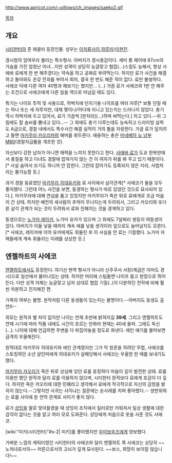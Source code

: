 http://www.apricot.com/~pillows/ch_images/saeko2.gif

[[목차]]

== 개요 ==
[[시티헌터]]의 준 레귤러 등장인물. 성우는 [[이치류사이 하루미]]/[[이현진(성우)|이현진]].

경시청의 암여우라 불리는 특수형사. 아버지가 경시총감이다. 세미 롱 헤어에 87cm의 가슴을 가진 엄청난 미녀...지만 성격이 상당히 능글맞고 협잡(...)스킬도 능해서, 항상 사에바 료에게 한 번 해주겠다는 약속을 하고 공짜로 부려먹는다. 하지만 료가 사건을 해결하고 돌아와도 온갖 잔꾀를 부려서 회피, 결국 한 번도 해준 적이 없다. 료만 불쌍하다. 사에코 덕에 다른 여자 40명과 해보기는 했지만... (...) 가끔 료가 사에코와 1번 안 해주는 조건으로 사에코에게 다른 일을 역으로 떠넘길 때도 있다.

특기는 나이프 투척 및 사용으로, 허벅지에 던지기용 나이프를 여러 자루[* 보통 던질 때는 하나 또는 세 자루지만, 대체 몇이나/어디에 지니고 있는지는 드러나지 않았다. 총기 역시 허벅지에 두고 있어서, 료가 가끔씩 [판치라](…)하며 써먹는다.] 차고 있다.--위 그림에도 칼 솜씨를 뽐내고 있다…-- 그 외에도 총기 다루는데도 능숙하고 드라이빙 실력도 A급으로, 경찰 내에서도 특수사건 해결 실적이 거의 톱을 자랑한다. 가끔 료가 덮치려고 들면 [[마키무라 카오리]]처럼 해머를 휘두른다. 애용하는 총은 [[미네베아 뉴 남부 M60]](경찰지급품을 개조한 것).

자신보다 강한 남자가 아니면 매력을 느끼지 못한다고 한다. [[사에바 료]]가 도쿄 한복판에서 총질을 하고 다녀도 경찰에 잡혀가지 않는 건 이 여자가 뒤를 봐 주고 있기 때문이다.[* 사실 숨어서 쏘기도 하니까 안 잡힌다. 그런데 잡아가도 등록되지 않은 지라, 사법처리는 불가능할 듯.] 

과거 경찰 동료였던 [[마키무라 히데유키]]와 료 사이에서 삼각관계[* 사에코가 둘을 모두 좋아했다. 그런데 어느 사건을 보면, 동경하는 형사가 따로 있었던 것으로 묘사되어 있다.]. 마키무라에 대해 연심을 품고 있었지만 마키무라가 죽은 뒤로 료에게로 조금 마음이 간 상태. 하지만 예전의 세사람의 추억이 무너지는게 두려워서, 그리고 카오리와 또다른 삼각 관계가 되는 것이 두려워서 료와 친해지는 것을 경계하고 있다.

동생으로는 [[노가미 레이카]], 노가미 유카가 있으며 그 외에도 7살짜리 쌍둥이 여동생이 있다. 아버지가 아들 낳을 때까지 계속 애를 낳을 생각이라 앞으로도 늘어날지도 모른다.[* 사에코, 레이카에 이어 유카에게도 휘둘린 후 이 사실을 안 료는 기절했다. 노가미 자매들에게 계속 휘둘리는 미래를 상상한 듯.]

== 엔젤하트의 사에코 ==

[[엔젤하트]]에서도 등장한다. 여기선 현역 형사가 아니라 신주쿠서 서장(계급은 아마도 경시)으로 일선에서 물러나있는 상태. 하지만 머리에 스팀돌면 나이프 들고 현장으로 뛰어든다. 다만 성격 자체는 능글맞고 남자 상대로 협잡 기질(..)이 다분하던 전작에 비해 훨씬 차분하고 진지해진 편. 

가족의 여부는 불명. 원작처럼 다른 동생들이 있는지는 불명이다.--아버지도 동생도 출연X--

외모는 원작과 별 차이 없지만 나이는 연재 초반에 밝혀지길 '''39세'''. 그리고 엔젤하트도 연재 시기에 따라 작품 내에도 시간이 흐르는 만화라 현재는 40세 돌파. 그래도 독신(…). 나이에 대해 언급하면 주변을 다 뒤집어놓을 정도로 화낸다. 애인 얘기를 물어보면 급격히 우울해진다.

원작대로 마키무라 히데유키와 애인 관계였지만 그가 막 청혼을 하려던 무렵, 사에코를 스토킹하던 소년 살인마에게 히데유키가 살해당해서 사에코는 우울한 한 때를 보내기도 했다.

[[마키무라 카오리]]가 죽은 뒤로 상심해 있던 료를 동정하다 마음이 깊이 발전한 상태. 료를 이용만 했던 원작과 달리 료를 이용하지 않으며, 시티헌터 원작보다 료에게 호감이 더 깊다. 하지만 죽은 카오리에 대한 민폐라고 생각해서 료에게 적극적으로 자신의 감정을 밝히지 않는다.--그렇지만 사귀는 사이냐는 질문에는 손사래를 치며 좋아했다.-- 양판위와는 료를 사이에 둔 연적 관계로 사이가 좋지 않다.

료가 [[샹잉]]을 딸로 맞아들였을 때 샹잉이 조직에서 킬러로만 키워져서 일상 생활에 대한 감각이 없다는 것을 알고 여러 모로 도와준다. 샹잉에게 처음으로 옷을 사준 것도 사에코.

[wiki:"미키(시티헌터)"#s-2| 미키]를 좋아했지만 [[우미보우즈]]에게 양보했다.

가벼운 느낌의 캐릭터였던 시티헌터의 사에코와 달리 엔젤하트 쪽 사에코는 상당히 ~~노처녀로서의~~ 어른으로서의 고뇌가 깊게 묘사된다. ~~보스, 희망이 보이질 않습니다!~~
